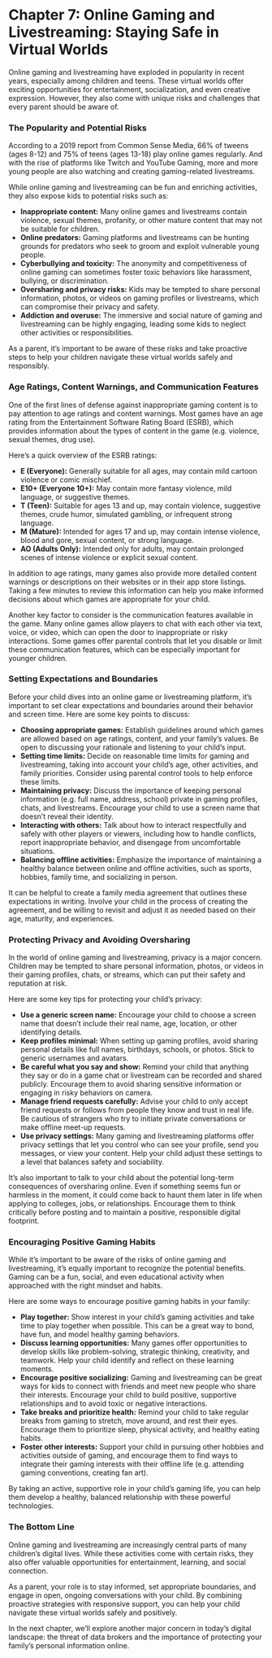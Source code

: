 # Chapter 7: Online Gaming and Livestreaming: Staying Safe in Virtual Worlds

Online gaming and livestreaming have exploded in popularity in recent years, especially among children and teens. These virtual worlds offer exciting opportunities for entertainment, socialization, and even creative expression. However, they also come with unique risks and challenges that every parent should be aware of.

### The Popularity and Potential Risks

According to a 2019 report from Common Sense Media, 66% of tweens (ages 8-12) and 75% of teens (ages 13-18) play online games regularly. And with the rise of platforms like Twitch and YouTube Gaming, more and more young people are also watching and creating gaming-related livestreams.

While online gaming and livestreaming can be fun and enriching activities, they also expose kids to potential risks such as:

-   **Inappropriate content:** Many online games and livestreams contain violence, sexual themes, profanity, or other mature content that may not be suitable for children.
-   **Online predators:** Gaming platforms and livestreams can be hunting grounds for predators who seek to groom and exploit vulnerable young people.
-   **Cyberbullying and toxicity:** The anonymity and competitiveness of online gaming can sometimes foster toxic behaviors like harassment, bullying, or discrimination.
-   **Oversharing and privacy risks:** Kids may be tempted to share personal information, photos, or videos on gaming profiles or livestreams, which can compromise their privacy and safety.
-   **Addiction and overuse:** The immersive and social nature of gaming and livestreaming can be highly engaging, leading some kids to neglect other activities or responsibilities.

As a parent, it's important to be aware of these risks and take proactive steps to help your children navigate these virtual worlds safely and responsibly.

### Age Ratings, Content Warnings, and Communication Features

One of the first lines of defense against inappropriate gaming content is to pay attention to age ratings and content warnings. Most games have an age rating from the Entertainment Software Rating Board (ESRB), which provides information about the types of content in the game (e.g. violence, sexual themes, drug use).

Here's a quick overview of the ESRB ratings:

-   **E (Everyone):** Generally suitable for all ages, may contain mild cartoon violence or comic mischief.
-   **E10+ (Everyone 10+):** May contain more fantasy violence, mild language, or suggestive themes.
-   **T (Teen):** Suitable for ages 13 and up, may contain violence, suggestive themes, crude humor, simulated gambling, or infrequent strong language.
-   **M (Mature):** Intended for ages 17 and up, may contain intense violence, blood and gore, sexual content, or strong language.
-   **AO (Adults Only):** Intended only for adults, may contain prolonged scenes of intense violence or explicit sexual content.

In addition to age ratings, many games also provide more detailed content warnings or descriptions on their websites or in their app store listings. Taking a few minutes to review this information can help you make informed decisions about which games are appropriate for your child.

Another key factor to consider is the communication features available in the game. Many online games allow players to chat with each other via text, voice, or video, which can open the door to inappropriate or risky interactions. Some games offer parental controls that let you disable or limit these communication features, which can be especially important for younger children.

### Setting Expectations and Boundaries

Before your child dives into an online game or livestreaming platform, it's important to set clear expectations and boundaries around their behavior and screen time. Here are some key points to discuss:

-   **Choosing appropriate games:** Establish guidelines around which games are allowed based on age ratings, content, and your family's values. Be open to discussing your rationale and listening to your child's input.
-   **Setting time limits:** Decide on reasonable time limits for gaming and livestreaming, taking into account your child's age, other activities, and family priorities. Consider using parental control tools to help enforce these limits.
-   **Maintaining privacy:** Discuss the importance of keeping personal information (e.g. full name, address, school) private in gaming profiles, chats, and livestreams. Encourage your child to use a screen name that doesn't reveal their identity.
-   **Interacting with others:** Talk about how to interact respectfully and safely with other players or viewers, including how to handle conflicts, report inappropriate behavior, and disengage from uncomfortable situations.
-   **Balancing offline activities:** Emphasize the importance of maintaining a healthy balance between online and offline activities, such as sports, hobbies, family time, and socializing in person.

It can be helpful to create a family media agreement that outlines these expectations in writing. Involve your child in the process of creating the agreement, and be willing to revisit and adjust it as needed based on their age, maturity, and experiences.

### Protecting Privacy and Avoiding Oversharing

In the world of online gaming and livestreaming, privacy is a major concern. Children may be tempted to share personal information, photos, or videos in their gaming profiles, chats, or streams, which can put their safety and reputation at risk.

Here are some key tips for protecting your child's privacy:

-   **Use a generic screen name:** Encourage your child to choose a screen name that doesn't include their real name, age, location, or other identifying details.
-   **Keep profiles minimal:** When setting up gaming profiles, avoid sharing personal details like full names, birthdays, schools, or photos. Stick to generic usernames and avatars.
-   **Be careful what you say and show:** Remind your child that anything they say or do in a game chat or livestream can be recorded and shared publicly. Encourage them to avoid sharing sensitive information or engaging in risky behaviors on camera.
-   **Manage friend requests carefully:** Advise your child to only accept friend requests or follows from people they know and trust in real life. Be cautious of strangers who try to initiate private conversations or make offline meet-up requests.
-   **Use privacy settings:** Many gaming and livestreaming platforms offer privacy settings that let you control who can see your profile, send you messages, or view your content. Help your child adjust these settings to a level that balances safety and sociability.

It's also important to talk to your child about the potential long-term consequences of oversharing online. Even if something seems fun or harmless in the moment, it could come back to haunt them later in life when applying to colleges, jobs, or relationships. Encourage them to think critically before posting and to maintain a positive, responsible digital footprint.

### Encouraging Positive Gaming Habits

While it's important to be aware of the risks of online gaming and livestreaming, it's equally important to recognize the potential benefits. Gaming can be a fun, social, and even educational activity when approached with the right mindset and habits.

Here are some ways to encourage positive gaming habits in your family:

-   **Play together:** Show interest in your child's gaming activities and take time to play together when possible. This can be a great way to bond, have fun, and model healthy gaming behaviors.
-   **Discuss learning opportunities:** Many games offer opportunities to develop skills like problem-solving, strategic thinking, creativity, and teamwork. Help your child identify and reflect on these learning moments.
-   **Encourage positive socializing:** Gaming and livestreaming can be great ways for kids to connect with friends and meet new people who share their interests. Encourage your child to build positive, supportive relationships and to avoid toxic or negative interactions.
-   **Take breaks and prioritize health:** Remind your child to take regular breaks from gaming to stretch, move around, and rest their eyes. Encourage them to prioritize sleep, physical activity, and healthy eating habits.
-   **Foster other interests:** Support your child in pursuing other hobbies and activities outside of gaming, and encourage them to find ways to integrate their gaming interests with their offline life (e.g. attending gaming conventions, creating fan art).

By taking an active, supportive role in your child's gaming life, you can help them develop a healthy, balanced relationship with these powerful technologies.

### The Bottom Line

Online gaming and livestreaming are increasingly central parts of many children's digital lives. While these activities come with certain risks, they also offer valuable opportunities for entertainment, learning, and social connection.

As a parent, your role is to stay informed, set appropriate boundaries, and engage in open, ongoing conversations with your child. By combining proactive strategies with responsive support, you can help your child navigate these virtual worlds safely and positively.

In the next chapter, we'll explore another major concern in today's digital landscape: the threat of data brokers and the importance of protecting your family's personal information online.

